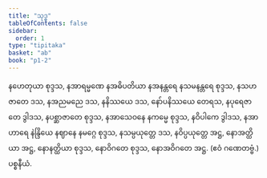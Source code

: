 ```yaml
---
title: "သုဒ္ဓ"
tableOfContents: false
sidebar:
  order: 1
type: "tipitaka"
basket: "ab"
book: "p1-2"
---
```



<DynamicBreadcrumb />

<Division number="73" book="p1-2" e="ch" v="37" p="302">

<Paragraph number="1859" book="p1-2">
နဟေတုယာ စုဒ္ဒသ, နအာရမ္မဏေ နအဓိပတိယာ နအနန္တရေ နသမနန္တရေ စုဒ္ဒသ, နသဟဇာတေ ဒသ, နအညမညေ ဒသ, နနိဿယေ ဒသ, နော်ပနိဿယေ တေရသ, နပုရေဇာတေ ဒွါဒသ, နပစ္ဆာဇာတေ စုဒ္ဒသ, နအာသေဝနေ နကမ္မေ စုဒ္ဒသ, နဝိပါကေ ဒွါဒသ, နအာဟာရေ နဲန္ဒြိယေ နဈာနေ နမဂ္ဂေ စုဒ္ဒသ, နသမ္ပယုတ္တေ ဒသ, နဝိပ္ပယုတ္တေ အဋ္ဌ, နောအတ္ထိယာ အဋ္ဌ, နောနတ္ထိယာ စုဒ္ဒသ, နောဝိဂတေ စုဒ္ဒသ, နောအဝိဂတေ အဋ္ဌ. (ဧဝံ ဂဏေတဗ္ဗံ.)

</Paragraph>
</Division>

<Paragraph number="1860" type="center" book="p1-2">
ပစ္စနီယံ.
</Paragraph>